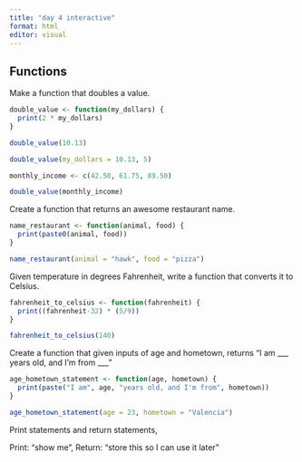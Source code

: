 ```yaml
---
title: "day 4 interactive"
format: html
editor: visual
---
```


## Functions

Make a function that doubles a value.

```r
double_value <- function(my_dollars) {
  print(2 * my_dollars)
}
```

```r
double_value(10.13)

double_value(my_dollars = 10.13, 5)
```

```r
monthly_income <- c(42.50, 61.75, 89.50)

double_value(monthly_income)
```

Create a function that returns an awesome restaurant name.

```r
name_restaurant <- function(animal, food) {
  print(paste0(animal, food))
}

name_restaurant(animal = "hawk", food = "pizza")
```

Given temperature in degrees Fahrenheit, write a function that converts it to Celsius.

```r
fahrenheit_to_celsius <- function(fahrenheit) {
  print((fahrenheit-32) * (5/9))
}

fahrenheit_to_celsius(140)
```

Create a function that given inputs of age and hometown, returns "I am \_\_\_ years old, and I'm from \_\_\_"

```r
age_hometown_statement <- function(age, hometown) {
  print(paste("I am", age, "years old, and I'm from", hometown))
}

age_hometown_statement(age = 23, hometown = "Valencia")
```

Print statements and return statements,

Print: "show me", Return: "store this so I can use it later"
